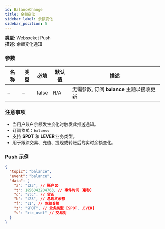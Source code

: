 ```yaml
---
id: BalanceChange
title: 余额变化
sidebar_label: 余额变化
sidebar_position: 5
---
```


**类型:** Websocket Push  
**描述:** 余额变化通知

### 参数

| 名称 | 类型 | 必填 | 默认值 | 描述 |
| --- | --- | --- | --- | --- |
| – | – | false | N/A | 无需参数, 订阅 **balance** 主题以接收更新 |

### 注意事项

- 当用户账户余额发生变化时触发此推送通知。
- 订阅格式：`balance`
- 支持 **SPOT** 和 **LEVER** 业务类型。
- 用于跟踪交易、充值、提现或转账后的实时余额变化。

### Push 示例

```json title="Push"
{
  "topic": "balance",
  "event": "balance",
  "data": {
    "a": "123", // 账户ID
    "t": 1656043204763, // 事件时间（毫秒）
    "c": "btc", // 货币
    "b": "123", // 总现货余额
    "f": "11", // 冻结金额
    "z": "SPOT", // 业务类型 [SPOT, LEVER]
    "s": "btc_usdt" // 交易对
  }
}
```
